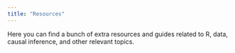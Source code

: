 ```yaml
---
title: "Resources"
---
```


Here you can find a bunch of extra resources and guides related to R, data, causal inference, and other relevant topics. 
